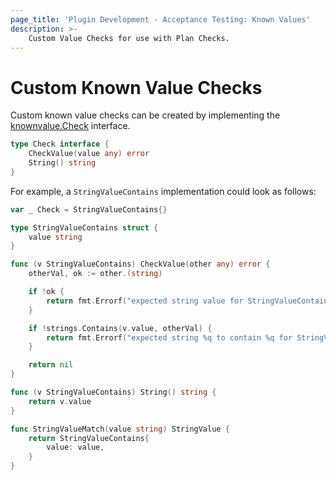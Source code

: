 ```yaml
---
page_title: 'Plugin Development - Acceptance Testing: Known Values'
description: >-
    Custom Value Checks for use with Plan Checks.
---
```


# Custom Known Value Checks

Custom known value checks can be created by implementing the [knownvalue.Check](https://pkg.go.dev/github.com/hashicorp/terraform-plugin-testing/knownvalue#Check) interface.

```go
type Check interface {
	CheckValue(value any) error
	String() string
}
```

For example, a `StringValueContains` implementation could look as follows:

```go
var _ Check = StringValueContains{}

type StringValueContains struct {
	value string
}

func (v StringValueContains) CheckValue(other any) error {
	otherVal, ok := other.(string)

	if !ok {
		return fmt.Errorf("expected string value for StringValueContains check, got: %T", other)
	}

	if !strings.Contains(v.value, otherVal) {
		return fmt.Errorf("expected string %q to contain %q for StringValueContains check", otherVal, v.value)
	}

	return nil
}

func (v StringValueContains) String() string {
	return v.value
}

func StringValueMatch(value string) StringValue {
	return StringValueContains{
		value: value,
	}
}
```
